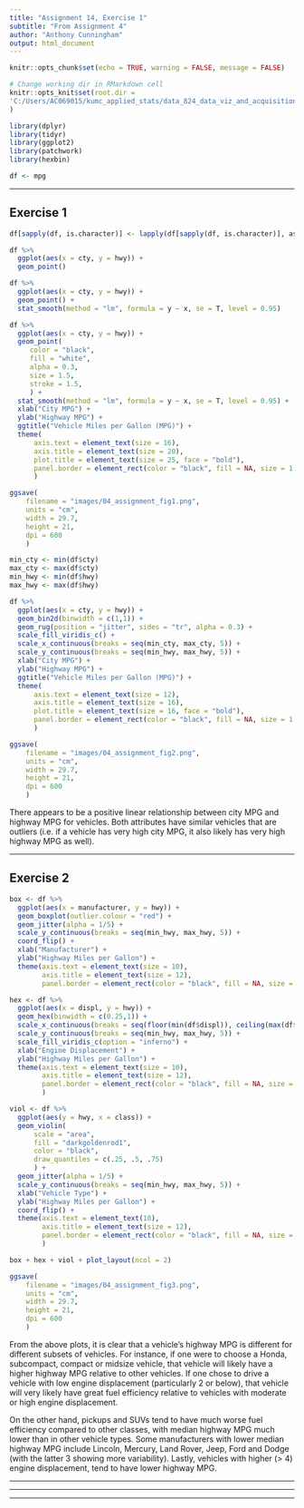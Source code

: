 ```yaml
---
title: "Assignment 14, Exercise 1"
subtitle: "From Assignment 4"
author: "Anthony Cunningham"
output: html_document
---
```


```r
knitr::opts_chunk$set(echo = TRUE, warning = FALSE, message = FALSE)

# Change working dir in RMarkdown cell
knitr::opts_knit$set(root.dir = 
'C:/Users/AC069015/kumc_applied_stats/data_824_data_viz_and_acquisition/3_univariate_eda'
)

library(dplyr)
library(tidyr)
library(ggplot2)
library(patchwork)
library(hexbin)

df <- mpg
```

___

## Exercise 1
```r
df[sapply(df, is.character)] <- lapply(df[sapply(df, is.character)], as.factor)
```

```r
df %>% 
  ggplot(aes(x = cty, y = hwy)) +
  geom_point()
```

```r
df %>% 
  ggplot(aes(x = cty, y = hwy)) +
  geom_point() +
  stat_smooth(method = "lm", formula = y ~ x, se = T, level = 0.95) 
```

```r
df %>% 
  ggplot(aes(x = cty, y = hwy)) +
  geom_point(
     color = "black",
     fill = "white",
     alpha = 0.3,
     size = 1.5,
     stroke = 1.5,
     ) +
  stat_smooth(method = "lm", formula = y ~ x, se = T, level = 0.95) +
  xlab("City MPG") +
  ylab("Highway MPG") +
  ggtitle("Vehicle Miles per Gallon (MPG)") +
  theme(
      axis.text = element_text(size = 16),
      axis.title = element_text(size = 20),
      plot.title = element_text(size = 25, face = "bold"),
      panel.border = element_rect(color = "black", fill = NA, size = 1.5)
      )
```

```r
ggsave(
    filename = "images/04_assignment_fig1.png",
    units = "cm",
    width = 29.7,
    height = 21,
    dpi = 600
    )
```

```r
min_cty <- min(df$cty)
max_cty <- max(df$cty)
min_hwy <- min(df$hwy)
max_hwy <- max(df$hwy)

df %>% 
  ggplot(aes(x = cty, y = hwy)) +
  geom_bin2d(binwidth = c(1,1)) +
  geom_rug(position = "jitter", sides = "tr", alpha = 0.3) +
  scale_fill_viridis_c() +
  scale_x_continuous(breaks = seq(min_cty, max_cty, 5)) +
  scale_y_continuous(breaks = seq(min_hwy, max_hwy, 5)) +
  xlab("City MPG") +
  ylab("Highway MPG") +
  ggtitle("Vehicle Miles per Gallon (MPG)") +
  theme(
      axis.text = element_text(size = 12),
      axis.title = element_text(size = 16),
      plot.title = element_text(size = 16, face = "bold"),
      panel.border = element_rect(color = "black", fill = NA, size = 1.5)
      )
```

```r
ggsave(
    filename = "images/04_assignment_fig2.png",
    units = "cm",
    width = 29.7,
    height = 21,
    dpi = 600
    )
```

There appears to be a positive linear relationship between city MPG and highway MPG for vehicles. Both attributes have similar vehicles that are outliers (i.e. if a vehicle has very high city MPG, it also likely has very high highway MPG as well).

___

## Exercise 2

```r
box <- df %>% 
  ggplot(aes(x = manufacturer, y = hwy)) +
  geom_boxplot(outlier.colour = "red") +
  geom_jitter(alpha = 1/5) +
  scale_y_continuous(breaks = seq(min_hwy, max_hwy, 5)) +
  coord_flip() +
  xlab("Manufacturer") +
  ylab("Highway Miles per Gallon") +
  theme(axis.text = element_text(size = 10),
        axis.title = element_text(size = 12),
        panel.border = element_rect(color = "black", fill = NA, size = 1.2))
```

```r
hex <- df %>% 
  ggplot(aes(x = displ, y = hwy)) +
  geom_hex(binwidth = c(0.25,1)) +
  scale_x_continuous(breaks = seq(floor(min(df$displ)), ceiling(max(df$displ)), 1)) +
  scale_y_continuous(breaks = seq(min_hwy, max_hwy, 5)) +
  scale_fill_viridis_c(option = "inferno") +
  xlab("Engine Displacement") +
  ylab("Highway Miles per Gallon") +
  theme(axis.text = element_text(size = 10),
        axis.title = element_text(size = 12),
        panel.border = element_rect(color = "black", fill = NA, size = 1.2)
        )
```

```r
viol <- df %>% 
  ggplot(aes(y = hwy, x = class)) +
  geom_violin(
      scale = "area",
      fill = "darkgoldenrod1",
      color = "black",
      draw_quantiles = c(.25, .5, .75)
      ) +
  geom_jitter(alpha = 1/5) +
  scale_y_continuous(breaks = seq(min_hwy, max_hwy, 5)) +
  xlab("Vehicle Type") +
  ylab("Highway Miles per Gallon") +
  coord_flip() +
  theme(axis.text = element_text(10),
        axis.title = element_text(size = 12),
        panel.border = element_rect(color = "black", fill = NA, size = 1.2),
        )
```

```r
box + hex + viol + plot_layout(ncol = 2)
```

```r
ggsave(
    filename = "images/04_assignment_fig3.png",
    units = "cm",
    width = 29.7,
    height = 21,
    dpi = 600
    )
```

From the above plots, it is clear that a vehicle's highway MPG is different for different subsets of vehicles. For instance, if one were to choose a Honda, subcompact, compact or midsize vehicle, that vehicle will likely have a higher highway MPG relative to other vehicles. If one chose to drive a vehicle with low engine displacement (particularly 2 or below), that vehicle will very likely have great fuel efficiency relative to vehicles with moderate or high engine displacement.

On the other hand, pickups and SUVs tend to have much worse fuel efficiency compared to other classes, with median highway MPG much lower than in other vehicle types. Some manufacturers with lower median highway MPG include Lincoln, Mercury, Land Rover, Jeep, Ford and Dodge (with the latter 3 showing more variability). Lastly, vehicles with higher (> 4) engine displacement, tend to have lower highway MPG.

___
___
___